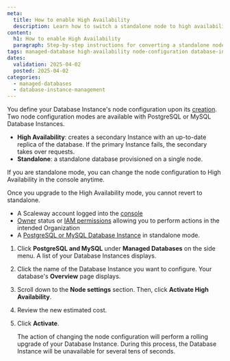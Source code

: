 ```yaml
---
meta:
  title: How to enable High Availability
  description: Learn how to switch a standalone node to high availability mode for your Database Instance.
content:
  h1: How to enable High Availability
  paragraph: Step-by-step instructions for converting a standalone node to high availability mode.
tags: managed-database high-availability node-configuration database-instance
dates:
  validation: 2025-04-02
  posted: 2025-04-02
categories:
  - managed-databases
  - database-instance-management
---
```


You define your Database Instance's node configuration upon its [creation](/managed-databases-for-postgresql-and-mysql/how-to/create-a-database). Two node configuration modes are available with PostgreSQL or MySQL Database Instances.

- **High Availability**: creates a secondary Instance with an up-to-date replica of the database. If the primary Instance fails, the secondary takes over requests.
- **Standalone**: a standalone database provisioned on a single node.

If you are standalone mode, you can change the node configuration to High Availability in the console anytime.

<Message type="important">
  Once you upgrade to the High Availability mode, you cannot revert to standalone.
</Message>

<Macro id="requirements" />

- A Scaleway account logged into the [console](https://console.scaleway.com)
- [Owner](/iam/concepts/#owner) status or [IAM permissions](/iam/concepts/#permission) allowing you to perform actions in the intended Organization
- A [PostgreSQL or MySQL Database Instance](/managed-databases-for-postgresql-and-mysql/how-to/create-a-database/) in standalone mode.

1. Click **PostgreSQL and MySQL** under **Managed Databases** on the side menu. A list of your Database Instances displays.
2. Click the name of the Database Instance you want to configure. Your database's **Overview** page displays.
3. Scroll down to the **Node settings** section. Then, click **Activate High Availability**.
4. Review the new estimated cost.
5. Click **Activate**.

    <Message type="note">
      The action of changing the node configuration will perform a rolling upgrade of your Database Instance. During this process, the Database Instance will be unavailable for several tens of seconds.
    </Message>

